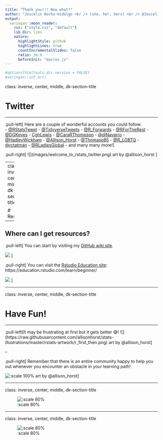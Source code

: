 ```yaml
---
title: "Thank you!!! Now what?"
author: "Joscelin Rocha-Hidalgo <br /> (she, her, hers) <br /> @JoscelinRocha"
output:
  xaringan::moon_reader:
    css: ["style.css", "default"]
    lib_dir: libs
    nature:
      highlightStyle: github
      highlightLines: true
      countIncrementalSlides: false
      ratio: 16:9
      beforeInit: "macros.js"
---
```

```r
#options(htmltools.dir.version = FALSE)
#xaringan::inf_mr()
```

class: inverse, center, middle, dk-section-title

# Twitter

---

.pull-left[
Here are a couple of wonderful accounts you could follow:   
- [@RStatsTweet](https://twitter.com/rstatstweet?lang=en)
- [@TidyverseTweets](https://twitter.com/tidyversetweets)
- [@R_Forwards](https://twitter.com/R_Forwards)
- [@RForTheRest](https://twitter.com/rfortherest)
- [@DGKeyes](https://twitter.com/dgkeyes)
- [CghLewis](https://twitter.com/Cghlewis)
- [@CaraRThompson](https://twitter.com/cararthompson)
- [@djNavarro](https://twitter.com/djnavarro)
- [@HadleyWickham](https://twitter.com/hadleywickham)
- [@Allison_Horst](https://twitter.com/allison_horst)
- [@Thomasp85](https://twitter.com/thomasp85)
- [@R_LGBTQ](https://twitter.com/R_LGBTQ)
- [@rctatman](https://twitter.com/rctatman)
- [@RLadiesGlobal](https://twitter.com/RLadiesGlobal)
- and many many more!
]


.pull-right[
![](images/welcome_to_rstats_twitter.png)
  art by @allison_horst
]

---
class: inverse, center, middle, dk-section-title

# Resources

---

## Where can I get resources?


.pull-left[
You can start by visiting my [GitHub wiki site](https://github.com/Joscelinrocha/Learning-R-resources/wiki).

![](images/my_wiki.gif)
]

.pull-right[
You can visit the [Rstudio Education site](https://education.rstudio.com/learn/beginner/): https://education.rstudio.com/learn/beginner/ 

![](images/rstudio_edu.png)
]




---

class: inverse, center, middle, dk-section-title

# Have Fun!

---

.pull-left[It may be frustrating at first but it gets better 😅!
![](https://raw.githubusercontent.com/allisonhorst/stats-illustrations/master/rstats-artwork/r_first_then.png)
art by @allison_horst]

--

.pull-right[
Remember that there is an entire community happy to help you out whenever you encounter an obstacle in your learning path! 
          
          
![:scale 100%](https://raw.githubusercontent.com/allisonhorst/stats-illustrations/master/rstats-artwork/code_hero_rstats.png)
art by @allison_horst]

---

class: inverse, center, middle, dk-section-title

![:scale 80%](images/APAGS_vote_1.jpeg)

---

class: inverse, center, middle, dk-section-title

![:scale 80%](images/APAGS_vote_2.jpeg)
